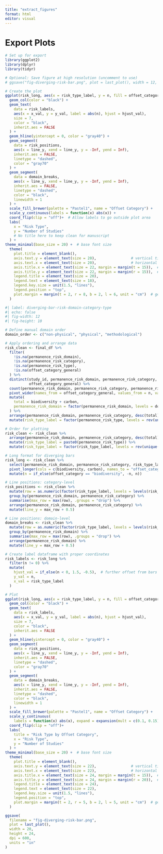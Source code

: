 ```yaml
---
title: "extract_figures"
format: html
editor: visual
---
```


# Export Plots
```r
# Set up for export
library(ggplot2)
library(dplyr)
library(tidyr)

# Optional: Save figure at high resolution (uncomment to use)
# ggsave("fig-diverging-risk-bar.png", plot = last_plot(), width = 12, height = 10, dpi = 600)

# Create the plot
ggplot(risk_long, aes(x = risk_type_label, y = n, fill = offset_category)) +
  geom_col(color = "black") +
  geom_text(
    data = risk_labels,
    aes(x = x_val, y = y_val, label = abs(n), hjust = hjust_val),
    size = 7,
    color = "black",
    inherit.aes = FALSE
  ) +
  geom_hline(yintercept = 0, color = "gray40") +
  geom_segment(
    data = risk_positions,
    aes(x = line_y, xend = line_y, y = -Inf, yend = Inf),
    inherit.aes = FALSE,
    linetype = "dashed",
    color = "gray70"
  ) +
  geom_segment(
    data = domain_breaks,
    aes(x = line_y, xend = line_y, y = -Inf, yend = Inf),
    inherit.aes = FALSE,
    linetype = "dashed",
    color = "black",
    linewidth = 1
  ) +
  scale_fill_brewer(palette = "Pastel1", name = "Offset Category") +
  scale_y_continuous(labels = function(x) abs(x)) +
  coord_flip(clip = "off")+  # Allow labels to go outside plot area
  labs(
    x = "Risk Type",
    y = "Number of Studies"
    # No title here to keep clean for manuscript
  ) +
theme_minimal(base_size = 20) +  # base font size
  theme(
    plot.title = element_blank(),
    axis.text.y = element_text(size = 20),                # vertical tick labels (risk types)
    axis.text.x = element_text(size = 20),                # horizontal axis tick labels (values)
    axis.title.x = element_text(size = 22, margin = margin(t = 15)),  # x-axis (bottom, flipped)
    axis.title.y = element_text(size = 22, margin = margin(r = 15)),  # y-axis (left, flipped)
    legend.title = element_text(size = 20),
    legend.text = element_text(size = 18),
    legend.key.size = unit(1.5, "lines"),
    legend.position = "top",
    plot.margin = margin(t = 2, r = 8, b = 2, l = 6, unit = "cm")  # generous padding to avoid cutoffs
  )

```





```r
#| label: diverging-bar-risk-domain-category-type
#| echo: false
#| fig-width: 12
#| fig-height: 10

# Define manual domain order
domain_order <- c("non-physical", "physical", "methodological")

# Apply ordering and arrange data
risk_clean <- final_df %>%
  filter(
    !is.na(permanence_risk_domain),
    !is.na(permanence_risk_category),
    !is.na(permanence_risk_type),
    !is.na(offset_category_general)
  ) %>%
  distinct(study_id, permanence_risk_domain, permanence_risk_category, permanence_risk_type,
           offset_category_general) %>%
  count(permanence_risk_domain, permanence_risk_category, permanence_risk_type, offset_category_general, name = "n") %>%
  pivot_wider(names_from = offset_category_general, values_from = n, values_fill = 0) %>%
  mutate(
    total = biodiversity + carbon,
    permanence_risk_domain = factor(permanence_risk_domain, levels = domain_order)
  ) %>%
  arrange(permanence_risk_domain, permanence_risk_category, desc(total)) %>%
  mutate(risk_type_label = factor(permanence_risk_type, levels = rev(unique(permanence_risk_type))))

# Order for plotting
risk_clean <- risk_clean %>%
  arrange(permanence_risk_domain, permanence_risk_category, desc(total)) %>%
  mutate(risk_type_label = paste0(permanence_risk_type)) %>%
  mutate(risk_type_label = factor(risk_type_label, levels = rev(unique(risk_type_label))))

# Long format for diverging bars
risk_long <- risk_clean %>%
  select(permanence_risk_domain, permanence_risk_category, risk_type_label, biodiversity, carbon) %>%
  pivot_longer(cols = c(biodiversity, carbon), names_to = "offset_category", values_to = "n") %>%
  mutate(n = if_else(offset_category == "biodiversity", -n, n))

# Line positions: category-level
risk_positions <- risk_clean %>%
  mutate(row = as.numeric(factor(risk_type_label, levels = levels(risk_type_label)))) %>%
  group_by(permanence_risk_domain, permanence_risk_category) %>%
  summarise(max_row = max(row), .groups = "drop") %>%
  arrange(permanence_risk_domain, permanence_risk_category) %>%
  mutate(line_y = max_row + 0.5)

# Line positions: domain-level
domain_breaks <- risk_clean %>%
  mutate(row = as.numeric(factor(risk_type_label, levels = levels(risk_type_label)))) %>%
  group_by(permanence_risk_domain) %>%
  summarise(max_row = max(row), .groups = "drop") %>%
  arrange(permanence_risk_domain) %>%
  mutate(line_y = max_row + 0.5)

# Create label dataframe with proper coordinates
risk_labels <- risk_long %>%
  filter(n != 0) %>%
  mutate(
    hjust_val = if_else(n < 0, 1.5, -0.5),  # further offset from bars
    y_val = n,
    x_val = risk_type_label
  )

# Plot
ggplot(risk_long, aes(x = risk_type_label, y = n, fill = offset_category)) +
  geom_col(color = "black") +
  geom_text(
    data = risk_labels,
    aes(x = x_val, y = y_val, label = abs(n), hjust = hjust_val),
    size = 7,
    color = "black",
    inherit.aes = FALSE
  ) +
  geom_hline(yintercept = 0, color = "gray40") +
  geom_segment(
    data = risk_positions,
    aes(x = line_y, xend = line_y, y = -Inf, yend = Inf),
    inherit.aes = FALSE,
    linetype = "dashed",
    color = "gray70"
  ) +
  geom_segment(
    data = domain_breaks,
    aes(x = line_y, xend = line_y, y = -Inf, yend = Inf),
    inherit.aes = FALSE,
    linetype = "dashed",
    color = "black",
    linewidth = 1
  ) +
  scale_fill_brewer(palette = "Pastel1", name = "Offset Category") +
  scale_y_continuous(
    labels = function(x) abs(x), expand = expansion(mult = c(0.1, 0.15)))+  # adds space on both ends
  coord_flip(clip = "off")+
  labs(
    title = "Risk Type by Offset Category",
    x = "Risk Type",
    y = "Number of Studies"
  ) +
theme_minimal(base_size = 20) +  # base font size
  theme(
    plot.title = element_blank(),
    axis.text.y = element_text(size = 22),                # vertical tick labels (risk types)
    axis.text.x = element_text(size = 22),                # horizontal axis tick labels (values)
    axis.title.x = element_text(size = 24, margin = margin(t = 15)),  # x-axis (bottom, flipped)
    axis.title.y = element_text(size = 24, margin = margin(r = 20)),  # y-axis (left, flipped)
    legend.title = element_text(size = 24),
    legend.text = element_text(size = 22),
    legend.key.size = unit(1.5, "lines"),
    legend.position = "top",
    plot.margin = margin(t = 2, r = 5, b = 2, l = 5, unit = "cm")  # generous padding to avoid cutoffs
  )

```

```r
ggsave(
  filename = "fig-diverging-risk-bar.png",
  plot = last_plot(),
  width = 20,
  height = 24,
  dpi = 600,
  units = "in"
)
```